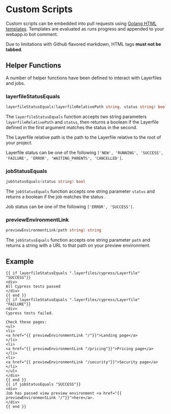 # Custom Scripts

Custom scripts can be embedded into pull requests using [Golang HTML templates](https://pkg.go.dev/html/template). Templates are evaluated as runs progress and appended to your webapp.io bot comment.

Due to limitations with Github flavored markdown, HTML tags __must not be tabbed__.

## Helper Functions

A number of helper functions have been defined to interact with Layerfiles and jobs.

### layerfileStatusEquals
```go
layerfileStatusEquals(layerfileRelativePath string, status string) bool
```

The `layerfileStatusEquals` function accepts two string parameters `layerfileRelativePath` and `status`, then returns a boolean if the Layerfile defined in the first argument matches the status in the second.

The Layerfile relative path is the path to the Layerfile relative to the root of your project.

Layerfile status can be one of the following `['NEW', 'RUNNING', 'SUCCESS', 'FAILURE', 'ERROR', 'WAITING_PARENTS', 'CANCELLED']`.

### jobStatusEquals
```go
jobStatusEquals(status string) bool
```

The `jobStatusEquals` function accepts one string parameter `status` and returns a boolean if the job matches the status .

Job status can be one of the following `['ERROR', 'SUCCESS']`.

### previewEnvironmentLink
```go
previewEnvironmentLink(path string) string
```

The `jobStatusEquals` function accepts one string parameter `path` and returns a string with a URL to that path on your preview environment.

## Example

```gohtml
{{ if layerfileStatusEquals ".layerfiles/cypress/Layerfile" "SUCCESS"}}
<div>
All Cypress tests passed
</div>
{{ end }}
{{ if layerfileStatusEquals ".layerfiles/cypress/Layerfile" "FAILURE"}}
<div>
Cypress tests failed.

Check these pages:
<ul>
<li>
<a href="{{ previewEnvironmentLink "/"}}">Landing page</a>
</li>
<li>
<a href="{{ previewEnvironmentLink "/pricing"}}">Pricing page</a>
</li>
<li>
<a href="{{ previewEnvironmentLink "/security"}}">Security page</a>
</li>
</ul>
</div>
{{ end }}
{{ if jobStatusEquals "SUCCESS"}}
<div>
Job has passed view preview environment <a href="{{ previewEnvironmentLink "/"}}">here</a>.
</div>
{{ end }}
```
